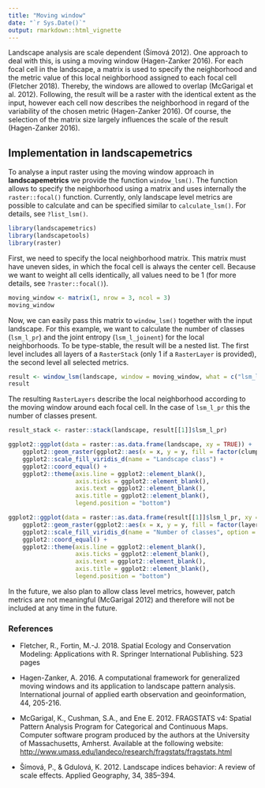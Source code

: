 ```yaml
---
title: "Moving window"
date: "`r Sys.Date()`"
output: rmarkdown::html_vignette
---
```


Landscape analysis are scale dependent (Šímová 2012).
One approach to deal with this, is using a moving window (Hagen-Zanker 2016).
For each focal cell in the landscape, a matrix is used to specify the neighborhood and the metric value of this local neighborhood assigned to each focal cell (Fletcher 2018). Thereby, the windows are allowed to overlap (McGarigal et al. 2012).
Following, the result will be a raster with the identical extent as the input, however each cell now describes the neighborhood in regard of the variability of the chosen metric (Hagen-Zanker 2016). 
Of course, the selection of the matrix size largely influences the scale of the result (Hagen-Zanker 2016).

## Implementation in **landscapemetrics**

To analyse a input raster using the moving window approach in **landscapemetrics** we provide the function `window_lsm()`. 
The function allows to specify the neighborhood using a matrix and uses internally the `raster::focal()` function. 
Currently, only landscape level metrics are possible to calculate and can be specified similar to `calculate_lsm()`.
For details, see `?list_lsm()`.

```r
library(landscapemetrics)
library(landscapetools)
library(raster)
```

First, we need to specify the local neighborhood matrix.
This matrix must have uneven sides, in which the focal cell is always the center cell. 
Because we want to weight all cells identically, all values need to be 1 (for more details, see `?raster::focal()`). 

```r
moving_window <- matrix(1, nrow = 3, ncol = 3)
moving_window
```

Now, we can easily pass this matrix to `window_lsm()` together with the input landscape.
For this example, we want to calculate the number of classes (`lsm_l_pr`) and the joint entropy (`lsm_l_joinent`) for the local neighborhoods.
To be type-stable, the result will be a nested list. 
The first level includes all layers of a `RasterStack` (only 1 if a `RasterLayer` is provided), the second level all selected metrics.

```r
result <- window_lsm(landscape, window = moving_window, what = c("lsm_l_pr", "lsm_l_joinent"))
result
```

The resulting `RasterLayers` describe the local neighborhood according to the moving window around each focal cell.
In the case of `lsm_l_pr` this the number of classes present.

```r
result_stack <- raster::stack(landscape, result[[1]]$lsm_l_pr)

ggplot2::ggplot(data = raster::as.data.frame(landscape, xy = TRUE)) + 
    ggplot2::geom_raster(ggplot2::aes(x = x, y = y, fill = factor(clumps))) + 
    ggplot2::scale_fill_viridis_d(name = "Landscape class") + 
    ggplot2::coord_equal() + 
    ggplot2::theme(axis.line = ggplot2::element_blank(), 
                   axis.ticks = ggplot2::element_blank(), 
                   axis.text = ggplot2::element_blank(), 
                   axis.title = ggplot2::element_blank(), 
                   legend.position = "bottom")

ggplot2::ggplot(data = raster::as.data.frame(result[[1]]$lsm_l_pr, xy = TRUE)) + 
    ggplot2::geom_raster(ggplot2::aes(x = x, y = y, fill = factor(layer))) + 
    ggplot2::scale_fill_viridis_d(name = "Number of classes", option = "C") + 
    ggplot2::coord_equal() + 
    ggplot2::theme(axis.line = ggplot2::element_blank(), 
                   axis.ticks = ggplot2::element_blank(), 
                   axis.text = ggplot2::element_blank(), 
                   axis.title = ggplot2::element_blank(), 
                   legend.position = "bottom")
```

In the future, we also plan to allow class level metrics, however, patch metrics are not meaningful (McGarigal 2012) and therefore will not be included at any time in the future.

### References 

- Fletcher, R., Fortin, M.-J. 2018. Spatial Ecology and Conservation Modeling: Applications with R. Springer International Publishing. 523 pages

- Hagen-Zanker, A. 2016. A computational framework for generalized moving windows and its application to landscape pattern analysis. International journal of applied earth observation and geoinformation, 44, 205-216.

- McGarigal, K., Cushman, S.A., and Ene E. 2012. FRAGSTATS v4: Spatial Pattern Analysis Program for Categorical and Continuous Maps. Computer software program produced by the authors at the University of Massachusetts, Amherst. Available at the following website: <http://www.umass.edu/landeco/research/fragstats/fragstats.html>

- Šímová, P., & Gdulová, K. 2012. Landscape indices behavior: A review of scale effects. Applied Geography, 34, 385–394.
